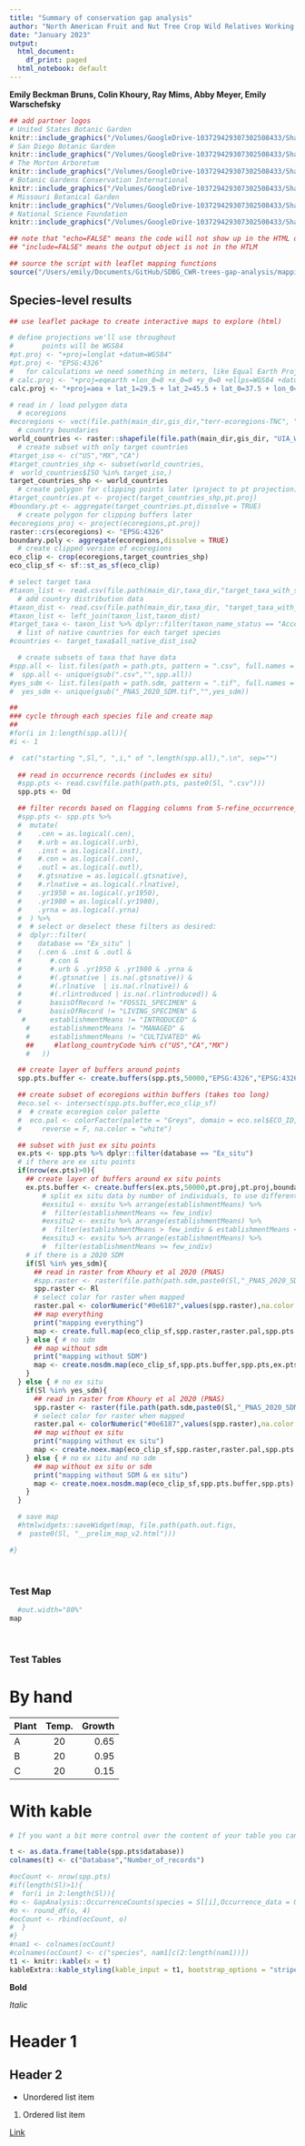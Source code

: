 ```yaml
---
title: "Summary of conservation gap analysis"
author: "North American Fruit and Nut Tree Crop Wild Relatives Working Group"
date: "January 2023"
output:
  html_document:
    df_print: paged
  html_notebook: default
---
```


<style type="text/css">
.main-container {
  max-width: 1800px !important;
  margin-left: 0;
  margin-right: auto;
}
</style>

**Emily Beckman Bruns, Colin Khoury, Ray Mims, Abby Meyer, Emily Warschefsky**

```r
## add partner logos
# United States Botanic Garden
knitr::include_graphics("/Volumes/GoogleDrive-103729429307302508433/Shared drives/Global Tree Conservation Program/4. GTCP_Projects/Gap Analyses/Conservation Gap Analysis - FRUIT & NUT TREE CWR NORTH AMERICA/Gap-Analysis-Mapping/parnter_logos/USBG_LOGOS_MEDIUM-GREEN-08.png")
# San Diego Botanic Garden
knitr::include_graphics("/Volumes/GoogleDrive-103729429307302508433/Shared drives/Global Tree Conservation Program/4. GTCP_Projects/Gap Analyses/Conservation Gap Analysis - FRUIT & NUT TREE CWR NORTH AMERICA/Gap-Analysis-Mapping/parnter_logos/SanDiegoBotanicGarden-logo.png")
# The Morton Arboretum
knitr::include_graphics("/Volumes/GoogleDrive-103729429307302508433/Shared drives/Global Tree Conservation Program/4. GTCP_Projects/Gap Analyses/Conservation Gap Analysis - FRUIT & NUT TREE CWR NORTH AMERICA/Gap-Analysis-Mapping/parnter_logos/21MRK_TheMortonArboretum_TCOTLogo_Black_Black.png")
# Botanic Gardens Conservation International
knitr::include_graphics("/Volumes/GoogleDrive-103729429307302508433/Shared drives/Global Tree Conservation Program/4. GTCP_Projects/Gap Analyses/Conservation Gap Analysis - FRUIT & NUT TREE CWR NORTH AMERICA/Gap-Analysis-Mapping/parnter_logos/BGCI_Logo_2.png")
# Missouri Botanical Garden
knitr::include_graphics("/Volumes/GoogleDrive-103729429307302508433/Shared drives/Global Tree Conservation Program/4. GTCP_Projects/Gap Analyses/Conservation Gap Analysis - FRUIT & NUT TREE CWR NORTH AMERICA/Gap-Analysis-Mapping/parnter_logos/MOBOT-logo-1.png")
# National Science Foundation
knitr::include_graphics("/Volumes/GoogleDrive-103729429307302508433/Shared drives/Global Tree Conservation Program/4. GTCP_Projects/Gap Analyses/Conservation Gap Analysis - FRUIT & NUT TREE CWR NORTH AMERICA/Gap-Analysis-Mapping/parnter_logos/NSF_Official_logo_High_Res_1200ppi.png")
```

```r
## note that "echo=FALSE" means the code will not show up in the HTML output; 
## "include=FALSE" means the output object is not in the HTLM

## source the script with leaflet mapping functions
source("/Users/emily/Documents/GitHub/SDBG_CWR-trees-gap-analysis/mapping_functions.R")
```

## Species-level results

```r
## use leaflet package to create interactive maps to explore (html)

# define projections we'll use throughout
#		points will be WGS84
#pt.proj <- "+proj=longlat +datum=WGS84"
#pt.proj <- "EPSG:4326"
#   for calculations we need something in meters, like Equal Earth Projection
# calc.proj <- "+proj=eqearth +lon_0=0 +x_0=0 +y_0=0 +ellps=WGS84 +datum=WGS84 +units=m +no_defs"
calc.proj <- "+proj=aea + lat_1=29.5 + lat_2=45.5 + lat_0=37.5 + lon_0=-96 +x_0=0 +y_0=0 + ellps =GRS80 +datum=NAD83 + units=m +no_defs"

# read in / load polygon data
  # ecoregions
#ecoregions <- vect(file.path(main_dir,gis_dir,"terr-ecoregions-TNC", "tnc_terr_ecoregions.shp"))
  # country boundaries
world_countries <- raster::shapefile(file.path(main_dir,gis_dir, "UIA_World_Countries_Boundaries/World_Countries__Generalized_.shp"))
  # create subset with only target countries
#target_iso <- c("US","MX","CA")
#target_countries_shp <- subset(world_countries,
#  world_countries$ISO %in% target_iso,)
target_countries_shp <- world_countries
  # create polygon for clipping points later (project to pt projection)
#target_countries.pt <- project(target_countries_shp,pt.proj)
#boundary.pt <- aggregate(target_countries.pt,dissolve = TRUE)
  # create polygon for clipping buffers later
#ecoregions_proj <- project(ecoregions,pt.proj)
raster::crs(ecoregions) <- "EPSG:4326"
boundary.poly <- aggregate(ecoregions,dissolve = TRUE)
  # create clipped version of ecoregions
eco_clip <- crop(ecoregions,target_countries_shp)
eco_clip_sf <- sf::st_as_sf(eco_clip)

# select target taxa
#taxon_list <- read.csv(file.path(main_dir,taxa_dir,"target_taxa_with_synonyms.csv"), header = T, na.strings=c("","NA"), colClasses="character")
  # add country distribution data
#taxon_dist <- read.csv(file.path(main_dir,taxa_dir, "target_taxa_with_native_dist.csv"), header = T, na.strings=c("","NA"), colClasses="character")
#taxon_list <- left_join(taxon_list,taxon_dist)
#target_taxa <- taxon_list %>% dplyr::filter(taxon_name_status == "Accepted")
  # list of native countries for each target species
#countries <- target_taxa$all_native_dist_iso2

  # create subsets of taxa that have data
#spp.all <- list.files(path = path.pts, pattern = ".csv", full.names = F)
#  spp.all <- unique(gsub(".csv","",spp.all))
#yes_sdm <- list.files(path = path.sdm, pattern = ".tif", full.names = F)
#  yes_sdm <- unique(gsub("_PNAS_2020_SDM.tif","",yes_sdm))

##
### cycle through each species file and create map
##
#for(i in 1:length(spp.all)){
#i <- 1

#  cat("starting ",Sl,", ",i," of ",length(spp.all),".\n", sep="")
  
  ## read in occurrence records (includes ex situ)
  #spp.pts <- read.csv(file.path(path.pts, paste0(Sl, ".csv")))
  spp.pts <- Od

  ## filter records based on flagging columns from 5-refine_occurrence_data.R
  #spp.pts <- spp.pts %>%
  #  mutate(
  #    .cen = as.logical(.cen),
  #    #.urb = as.logical(.urb),
  #    .inst = as.logical(.inst),
  #    #.con = as.logical(.con),
  #    .outl = as.logical(.outl),
  #    #.gtsnative = as.logical(.gtsnative),
  #    #.rlnative = as.logical(.rlnative),
  #    .yr1950 = as.logical(.yr1950),
  #    .yr1980 = as.logical(.yr1980),
  #    .yrna = as.logical(.yrna)
  #  ) %>%
  #  # select or deselect these filters as desired:
  #  dplyr::filter(
  #    database == "Ex_situ" |
  #    (.cen & .inst & .outl &
  #       #.con & 
  #       #.urb & .yr1950 & .yr1980 & .yrna &
  #       #(.gtsnative | is.na(.gtsnative)) &
  #       #(.rlnative  | is.na(.rlnative)) &
  #       #(.rlintroduced | is.na(.rlintroduced)) &
  #       basisOfRecord != "FOSSIL_SPECIMEN" & 
  #       basisOfRecord != "LIVING_SPECIMEN" &
   #      establishmentMeans != "INTRODUCED" & 
    #     establishmentMeans != "MANAGED" &
    #     establishmentMeans != "CULTIVATED" #&
    ##     #latlong_countryCode %in% c("US","CA","MX")
    #   ))

  ## create layer of buffers around points
  spp.pts.buffer <- create.buffers(spp.pts,50000,"EPSG:4326","EPSG:4326",boundary.poly)

  ## create subset of ecoregions within buffers (takes too long)
  #eco.sel <- intersect(spp.pts.buffer,eco_clip_sf)
  #  # create ecoregion color palette
  #  eco.pal <- colorFactor(palette = "Greys", domain = eco.sel$ECO_ID,
  #  	reverse = F, na.color = "white")

  ## subset with just ex situ points
  ex.pts <- spp.pts %>% dplyr::filter(database == "Ex_situ")
  # if there are ex situ points
  if(nrow(ex.pts)>0){
    ## create layer of buffers around ex situ points
    ex.pts.buffer <- create.buffers(ex.pts,50000,pt.proj,pt.proj,boundary.poly)
        # split ex situ data by number of individuals, to use different symbols
        #exsitu1 <- exsitu %>% arrange(establishmentMeans) %>%
        #  filter(establishmentMeans <= few_indiv)
        #exsitu2 <- exsitu %>% arrange(establishmentMeans) %>%
        #  filter(establishmentMeans > few_indiv & establishmentMeans < many_indiv)
        #exsitu3 <- exsitu %>% arrange(establishmentMeans) %>%
        #  filter(establishmentMeans >= few_indiv)
    # if there is a 2020 SDM
    if(Sl %in% yes_sdm){
      ## read in raster from Khoury et al 2020 (PNAS)
      #spp.raster <- raster(file.path(path.sdm,paste0(Sl,"_PNAS_2020_SDM.tif")))
      spp.raster <- Rl
      # select color for raster when mapped
      raster.pal <- colorNumeric("#0e6187",values(spp.raster),na.color = "transparent")
      ## map everything
      print("mapping everything")
      map <- create.full.map(eco_clip_sf,spp.raster,raster.pal,spp.pts.buffer,spp.pts,ex.pts.buffer,ex.pts)
    } else { # no sdm
      ## map without sdm
      print("mapping without SDM")
      map <- create.nosdm.map(eco_clip_sf,spp.pts.buffer,spp.pts,ex.pts.buffer,ex.pts)
    }
  } else { # no ex situ
    if(Sl %in% yes_sdm){
      ## read in raster from Khoury et al 2020 (PNAS)
      spp.raster <- raster(file.path(path.sdm,paste0(Sl,"_PNAS_2020_SDM.tif")))
      # select color for raster when mapped
      raster.pal <- colorNumeric("#0e6187",values(spp.raster),na.color = "transparent")
      ## map without ex situ
      print("mapping without ex situ")
      map <- create.noex.map(eco_clip_sf,spp.raster,raster.pal,spp.pts.buffer,spp.pts)
    } else { # no ex situ and no sdm
      ## map without ex situ or sdm
      print("mapping without SDM & ex situ")
      map <- create.noex.nosdm.map(eco_clip_sf,spp.pts.buffer,spp.pts)
    }
  }

  # save map
  #htmlwidgets::saveWidget(map, file.path(path.out.figs,
  #  paste0(Sl, "__prelim_map_v2.html")))

#}
```

<br>

### Test Map


```r
  #out.width="80%"
map
```

<br>

### Test Tables

# By hand

| Plant | Temp. | Growth |
|:------|:-----:|-------:|
| A     | 20    | 0.65   |
| B     | 20    | 0.95   |
| C     | 20    | 0.15   |

# With kable

```r

# If you want a bit more control over the content of your table you can use pander() in the pander package

t <- as.data.frame(table(spp.pts$database))
colnames(t) <- c("Database","Number_of_records")

#ocCount <- nrow(spp.pts)
#if(length(Sl)>1){
#  for(i in 2:length(Sl)){
#o <- GapAnalysis::OccurrenceCounts(species = Sl[i],Occurrence_data = Od)
#o <- round_df(o, 4)
#ocCount <- rbind(ocCount, o)
#  }
#}
#nam1 <- colnames(ocCount)
#colnames(ocCount) <- c("species", nam1[c(2:length(nam1))])
t1 <- knitr::kable(x = t)
kableExtra::kable_styling(kable_input = t1, bootstrap_options = "striped", full_width = F)
```


**Bold**

*Italic*

# Header 1

## Header 2

* Unordered list item

1. Ordered list item

[Link](https://www.google.com)

<br>
<br>
<br>
